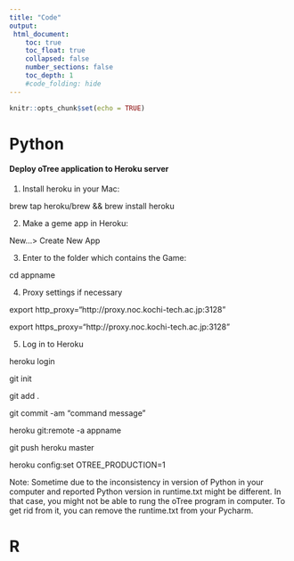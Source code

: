 ```yaml
---
title: "Code"
output: 
 html_document:
    toc: true
    toc_float: true
    collapsed: false
    number_sections: false
    toc_depth: 1
    #code_folding: hide
---
```


```r
knitr::opts_chunk$set(echo = TRUE)
```

# Python

#### Deploy oTree application to Heroku server

1. Install heroku in your Mac:

brew tap heroku/brew && brew install heroku

2. Make a geme app in Heroku:

New...> Create New App

3. Enter to the folder which contains the Game:

cd appname

4. Proxy settings if necessary

export http_proxy="http://proxy.noc.kochi-tech.ac.jp:3128"

export https_proxy="http://proxy.noc.kochi-tech.ac.jp:3128"

5. Log in to Heroku

heroku login

git init

git add .

git commit -am "command message"

heroku git:remote -a appname

git push heroku master

heroku config:set OTREE_PRODUCTION=1

Note: Sometime due to the inconsistency in version of Python in your computer and reported Python version in runtime.txt might be different. In that case, you might not be able to rung the oTree program in computer. To get rid from it, you can remove the runtime.txt from your Pycharm.


# R
